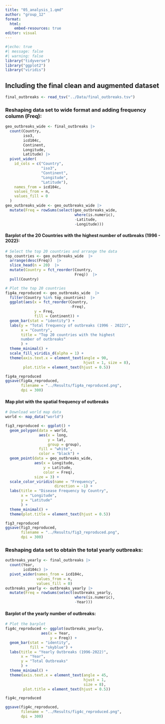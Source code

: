 ```yaml
---
title: "05_analysis_1.qmd"
author: "group_12"
format:
  html:
    embed-resources: true
editor: visual
---
```


```r
#|echo: true
#| message: false
#| warning: false
library("tidyverse")
library("ggplot2")
library("viridis")

```

## Including the final clean and augmented dataset

```r
final_outbreaks <- read_tsv("../Data/final_outbreaks.tsv")
```

### Reshaping data set to wide format and adding frequency column (Freq):

```r
geo_outbreaks_wide <- final_outbreaks |>
  count(Country, 
        iso3, 
        icd104c, 
        Continent, 
        Longitude, 
        Latitude) |>
  pivot_wider(
    id_cols = c("Country", 
                "iso3", 
                "Continent", 
                "Longitude", 
                "Latitude"),
    names_from = icd104c,
    values_from = n,
    values_fill = 0
  )
geo_outbreaks_wide <- geo_outbreaks_wide |>
  mutate(Freq = rowSums(select(geo_outbreaks_wide, 
                               where(is.numeric), 
                               -Latitude, 
                               -Longitude)))
```

#### Barplot of the 20 Countries with the highest number of outbreaks (1996 - 2022):

```r
# Select the top 20 countries and arrange the data
top_countries <- geo_outbreaks_wide  |> 
  arrange(desc(Freq))  |> 
  slice_head(n = 20)  |> 
  mutate(Country = fct_reorder(Country, 
                               Freq))  |> 
  pull(Country)

# Plot the top 20 countries
fig4a_reproduced <- geo_outbreaks_wide  |> 
  filter(Country %in% top_countries)  |> 
  ggplot(aes(x = fct_reorder(Country, 
                             -Freq), 
             y = Freq, 
             fill = Continent)) +
  geom_bar(stat = "identity") +
  labs(y = "Total frequency of outbreaks (1996 - 2022)",
       x = "Country",
       title = "Top 20 countries with the highest 
       number of outbreaks"
       ) +
  theme_minimal() +
  scale_fill_viridis_d(alpha = 1) +
  theme(axis.text.x = element_text(angle = 90, 
                                   hjust = 1, size = 8),
        plot.title = element_text(hjust = 0.5))

fig4a_reproduced 
ggsave(fig4a_reproduced, 
       filename = "../Results/fig4a_reproduced.png", 
       dpi = 300)
```

#### Map plot with the spatial frequency of outbreaks

```r
# Download world map data
world <- map_data("world")

fig3_reproduced <- ggplot() +
  geom_polygon(data = world, 
               aes(x = long, 
                   y = lat, 
                   group = group), 
               fill = "white", 
               color = "black") +
  geom_point(data = geo_outbreaks_wide, 
             aes(x = Longitude, 
                 y = Latitude, 
                 color = Freq), 
             size = 3) +
  scale_color_viridis(name = "Frequency", 
                      direction = -1) +
  labs(title = "Disease Frequency by Country",
       x = "Longitude",
       y = "Latitude"
       ) +
  theme_minimal() +
  theme(plot.title = element_text(hjust = 0.5))  

fig3_reproduced
ggsave(fig3_reproduced, 
       filename = "../Results/fig3_reproduced.png", 
       dpi = 300)

```

### Reshaping data set to obtain the total yearly outbreaks:

```r
outbreaks_yearly <- final_outbreaks |> 
  count(Year, 
        icd104c) |> 
  pivot_wider(names_from = icd104c,
              values_from = n,
              values_fill = 0) 
outbreaks_yearly <- outbreaks_yearly |>
  mutate(Freq = rowSums(select(outbreaks_yearly,
                               where(is.numeric), 
                               -Year)))
```

#### Barplot of the yearly number of outbreaks:

```r
# Plot the barplot
fig4c_reproduced <- ggplot(outbreaks_yearly, 
                aes(x = Year, 
                    y = Freq)) +
  geom_bar(stat = "identity", 
           fill = "skyblue") +
  labs(title = "Yearly Outbreaks (1996-2022)",
       x = "Year",
       y = "Total Outbreaks"
       ) +
  theme_minimal() +
  theme(axis.text.x = element_text(angle = 45, 
                                   hjust = 1, 
                                   size = 8),
        plot.title = element_text(hjust = 0.5))

fig4c_reproduced

ggsave(fig4c_reproduced, 
       filename = "../Results/fig4c_reproduced.png", 
       dpi = 300)

```
